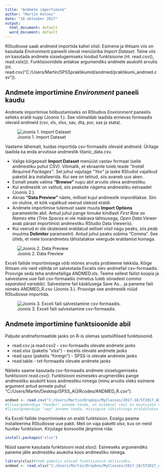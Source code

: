```yaml
---
title: "Andmete importimine"
author: "Martin Kolnes"
date: "10 oktoober 2017"
output:
  html_document: default
  word_document: default
---
```


RStudiosse saab andmeid importida kahel viisil. Esimene ja lihtsam viis on kasutada *Environment* paneelil olevat menüüriba *Import Dataset*. Teine viis on kasutada andmete sisselugemiseks loodud funktsioone (nt. read.csv(), read.xslx()). Funktsioonidele antakse argumendiks andmete asukoht arvutis (nt. read.csv("C:/Users/Martin/SPSSpraktikumid/andmed/praktikumi_andmed.csv")). 

## Andmete importimine *Environment* paneeli kaudu
Andmete importimise hõlbustamiseks on RStudios *Environment* paneelis selleks eraldi nupp (Joonis 1.). See võimaldab laadida erinevas formaadis olevaid andmeid (csv, xls, xlsx, sav, dta, por, sas ja stata). 
  
![Joonis 1. Import Dataset](data-import-environment.png)
  
Vaatame lähemalt, kuidas importida csv-formaadis olevaid andmeid. Üritage laadida ka enda arvutisse andmestik titanic_data.csv.

- Valige kõigepealt **Import Dataset** menüüst vastav formaat (selle andmestiku puhul CSV). Võimalik, et ekraanile tuleb teade *"Install Required Packages"*. Sel juhul vajutage *"Yes"* ja laske RStudiol vajalikud paketid ära installeerida. Kui see on tehtud, siis avaneb uus aken.     
- Esmalt peate valima **"Browse"** nupu abil arvutis oleva andmestiku.  
- Kui andmestik on valitud, siis peaksite nägema andmestiku eelvaadet (Joonis 2.).    
- Aknas **"Data Preview"** näete, millisel kujul andmestik imporditakse. Siin on oluline, et kõik vajalikud veerud oleksid eraldi.  
- Andmete importimise tulemust saate muuta **Import Options** parameetrite abil. Antud juhul pange linnuke kindlasti *First Row as Names* ette (*Trim Spaces* ei ole määrava tähtsusega, *Open Data Viewer* avab pärast importimist andmestiku RStudio Data Vieweris).   
- Kui veerud ei ole üksteisest eraldatud sellisel viisil nagu peaks, siis peab muutma **Delimiter** parameetrit. Antud juhul peaks sobima "Comma". See ütleb, et meie toorandmetes tähistatakse veergude eraldamist komaga. 

  
![Joonis 2. Data Preview](view_csv.png)

  
Exceli failide importimisega võib mõnes arvutis probleeme tekkida. Kõige lihtsam viis neid vältida on salvestada Excelis olev andmefail csv-formaadis.   
Proovige seda teha andmefailiga ANDMED.xls. Teeme sellest failist koopia ja salvestame uue faili csv-formaadis (nimetus tuleb sõnadest *comma separated variable*). Salvestame fail käsklusega Save As... ja paneme faili nimeks ANDMED_R.csv (Joonis 3.). Proovige see andmestik nüüd RStudiosse importida.   

  
![Joonis 3. Exceli faili salvestamine csv-formaadis.](excel-sal.png)




## Andmete importimine funktsioonide abil
Paljude andmeformaatide jaoks on R-is olemas spetsiifilised funktsioonid.  
  
* read.csv ja read.csv2 - csv-formaadis olevate andmete jaoks  
* read.xlsx (paketis "xlsx") - excelis olevate andmete jaoks   
* read.spss (paketis "foreign") - SPSS-is olevate andmete jaoks  
* read.table - txt-formaadis olevate andmete jaoks  

Näiteks saame kasutada csv-formaadis andmete sisselugemiseks funktsiooni *read.csv()*.  Funktsiooni esimeseks arugmendiks pange andmestiku asukoht koos andmestiku nimega (minu arvutis oleks esimene argument antud anmete puhul "C:/Users/Martin/Desktop/SPSS_AÜ/Rcodes/ANDMED_R.csv").  

```r
andmed <- read.csv("C:/Users/Martin/Dropbox/MyClasses/2017-18/ST2017_AU/Rcodes/ANDMED_R.csv", header=TRUE, sep =";") 
#lisaargumendiga "header" anname teada, et esimesel real on muutujate nimed
#lisaargumendiga "sep" anname teada, missuguse tähistusega eraldatakse veerge (peamised võimalused: sep = "," - eraldajaks koma, sep = " " - erldajaks tühik, sep = ";" - eraldajaks semikoolon, sep = "\t" - eraldajaks TABiga(tabulaatoriga))
```


Ka Exceli failide importimiseks on eraldi funktsioon. Esialgu peame installeerima RStudiosse uue pakti. Meil on vaja paketti *xlsx*, kus on meid huvitav funktsioon. Kirjutage konsoolile järgmine rida:  
```r
install.packages("xlsx")
```
Nüüd saame kasutada funktsiooni *read.xlsx()*. Esimeseks argumendiks paneme jälle andmestiku asukoha koos andmestiku nimega. 
```r
library(xlsx)#teeb paketis olevad funktsioonid aktiivseks. 
andmed <- read.xlsx("C:/Users/Martin/Dropbox/MyClasses/2017-18/ST2017_AU/Rcodes/ANDMED.xls", sheetIndex = 1) 
```

